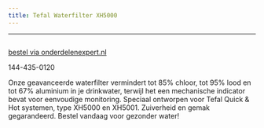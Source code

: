 ```yaml
---
title: Tefal Waterfilter XH5000
---
```

---


<Image src={imageProduct} width={imageProduct.width} alt="" />

[bestel via onderdelenexpert.nl](https://www.onderdelenexpert.nl/tefal-filter-xh-5000-waterkoker-xh5000)

144-435-0120

Onze geavanceerde waterfilter vermindert tot 85% chloor, tot 95% lood en tot 67% aluminium in je drinkwater, terwijl het een mechanische indicator bevat voor eenvoudige monitoring. Speciaal ontworpen voor Tefal Quick & Hot systemen, type XH5000 en XH5001. Zuiverheid en gemak gegarandeerd. Bestel vandaag voor gezonder water!
